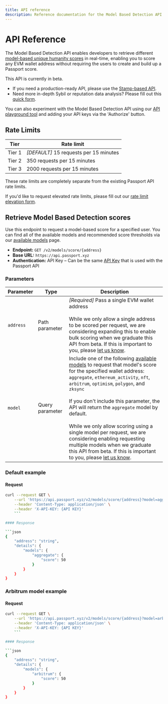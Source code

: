 ```yaml
---
title: API reference
description: Reference documentation for the Model Based Detection API.
---
```



# API Reference

The Model Based Detection API enables developers to retrieve different [model-based unique humanity scores](available-models) in real-time, enabling you to score any EVM wallet address without requiring the users to create and build up a Passport score. 

This API is currently in beta. 
* If you need a production-ready API, please use the [Stamp-based API](../passport-api/overview).
* Need more in-depth Sybil or reputation data analysis? Please fill out this [quick form](https://docs.google.com/forms/d/e/1FAIpQLScDHGifo2IWkBxsMKcGJ2Qr24mnYM6G5hao7oin5f3OOZFkgw/viewform). 

You can also experiment with the Model Based Detection API using our [API playground tool](https://api.passport.xyz/v2/docs) and adding your API keys via the 'Authorize' button.


## Rate Limits

|Tier |Rate limit |
|--|--|
|Tier 1 | *[DEFAULT]* 15 requests per 15 minutes |
|Tier 2 | 350 requests per 15 minutes |
|Tier 3 | 2000 requests per 15 minutes |

These rate limits are completely separate from the existing Passport API rate limits.

If you'd like to request elevated rate limits, please fill out our [rate limit elevation form](https://docs.google.com/forms/d/e/1FAIpQLSe5B7zXTUQUt_aWdqTiUhjAhz56pS49Q8meuzLSgGxYTZRwAw/viewform).


## Retrieve Model Based Detection scores

Use this endpoint to request a model-based score for a specified user. You can find all of the available models and recommended score thresholds via our [available models](available-models) page.

* **Endpoint:** `GET /v2/models/score/{address}`
* **Base URL:** `https://api.passport.xyz`
* **Authentication:** API Key – Can be the same [API Key](../passport-api/getting-access) that is used with the Passport API

### Parameters

|Parameter |Type |Description |
|--|--|--|
|`address` |Path parameter| *[Required]* Pass a single EVM wallet address<br /><br />While we only allow a single address to be scored per request, we are considering expanding this to enable bulk scoring when we graduate this API from beta. If this is important to you, please [let us know](https://docs.google.com/forms/d/e/1FAIpQLSeKUu1flQfdNSYKLBhUk6gNwdypUk5STMNsufkOZ58vWI_g9w/viewform). |
|`model`  |Query parameter | Include one of the following [available models](available-models) to request that model's score for the specified wallet address: <br />`aggregate`, `ethereum_activity`, `nft`, `arbitrum`, `optimism`, `polygon`, and `zksync`<br /><br />If you don't include this parameter, the API will return the `aggregate` model by default.<br /><br />While we only allow scoring using a single model per request, we are considering enabling requesting multiple models when we graduate this API from beta. If this is important to you, please [let us know](https://docs.google.com/forms/d/e/1FAIpQLSeKUu1flQfdNSYKLBhUk6gNwdypUk5STMNsufkOZ58vWI_g9w/viewform). |


### Default example

#### Request

```bash
curl --request GET \
    --url 'https://api.passport.xyz/v2/models/score/{address}?model=aggregate' \
    --header 'Content-Type: application/json' \
    --header 'X-API-KEY: {API KEY}'
    ```

#### Response

```json
{
    "address": "string",
    "details": {
        "models": {
            "aggregate": {
                "score": 50 
            }
        } 
    }
}
```


### Arbitrum model example

#### Request

```bash
curl --request GET \
    --url 'https://api.passport.xyz/v2/models/score/{address}?model=arbitrum' \
    --header 'Content-Type: application/json' \
    --header 'X-API-KEY: {API KEY}'
    ```

#### Response

```json
{
    "address": "string",
    "details": {
        "models": {
            "arbitrum": {
                "score": 50 
            }
        } 
    }
}
```
